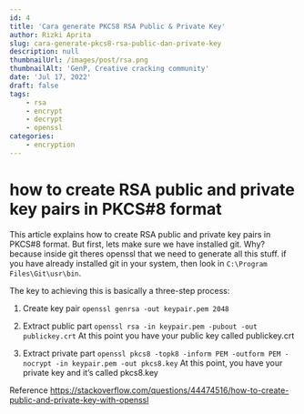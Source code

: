 ---
id: 4
title: 'Cara generate PKCS8 RSA Public & Private Key'
author: Rizki Aprita
slug: cara-generate-pkcs8-rsa-public-dan-private-key
description: null
thumbnailUrl: /images/post/rsa.png
thumbnailAlt: 'GenP, Creative cracking community'
date: 'Jul 17, 2022'
draft: false
tags:
    - rsa
    - encrypt
    - decrypt
    - openssl
categories:
    - encryption
---
# how to create RSA public and private key pairs in PKCS#8 format

This article explains how to create RSA public and private key pairs in PKCS#8 format.
But first, lets make sure we have installed git. Why? because inside git theres openssl that we need to generate all this stuff.
if you have already installed git in your system, then look in `C:\Program Files\Git\usr\bin`.

The key to achieving this is basically a three-step process:

1. Create key pair
`openssl genrsa -out keypair.pem 2048`

2. Extract public part
`openssl rsa -in keypair.pem -pubout -out publickey.crt`
At this point you have your public key called publickey.crt

3. Extract private part
`openssl pkcs8 -topk8 -inform PEM -outform PEM -nocrypt -in keypair.pem -out pkcs8.key`
At this point, you have your private key and it’s called pkcs8.key

 

Reference
https://stackoverflow.com/questions/44474516/how-to-create-public-and-private-key-with-openssl